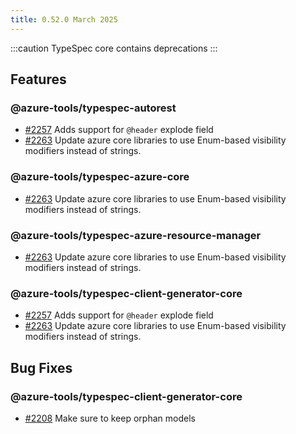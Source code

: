```yaml
---
title: 0.52.0 March 2025
---
```



:::caution
TypeSpec core contains deprecations
:::

<LinkCard
  title="TypeSpec Core 0.65"
  description="See changes to the TypeSpec language and core libraries"
  href="https://typespec.io/docs/release-notes/release-2025-03-04"
/>

## Features

### @azure-tools/typespec-autorest

- [#2257](https://github.com/Azure/typespec-azure/pull/2257) Adds support for `@header` explode field
- [#2263](https://github.com/Azure/typespec-azure/pull/2263) Update azure core libraries to use Enum-based visibility modifiers instead of strings.

### @azure-tools/typespec-azure-core

- [#2263](https://github.com/Azure/typespec-azure/pull/2263) Update azure core libraries to use Enum-based visibility modifiers instead of strings.

### @azure-tools/typespec-azure-resource-manager

- [#2263](https://github.com/Azure/typespec-azure/pull/2263) Update azure core libraries to use Enum-based visibility modifiers instead of strings.

### @azure-tools/typespec-client-generator-core

- [#2257](https://github.com/Azure/typespec-azure/pull/2257) Adds support for `@header` explode field
- [#2263](https://github.com/Azure/typespec-azure/pull/2263) Update azure core libraries to use Enum-based visibility modifiers instead of strings.

## Bug Fixes

### @azure-tools/typespec-client-generator-core

- [#2208](https://github.com/Azure/typespec-azure/pull/2208) Make sure to keep orphan models
